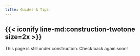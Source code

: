 ```yaml
---
title: Guides & Tips
---
```


<!-- Also try `aside`...gotta fix TOC though -->

:::{.callout-warning icon="false"}
## {{< iconify line-md:construction-twotone size=2x >}}
This page is still under construction. Check back again soon!
:::


<!-- ## LaTeX -->


<!-- ## Typst -->


<!-- ## R -->


<!-- ## Quarto -->


<!-- ## Tips for understanding Linux SE answers, for Windows Users -->